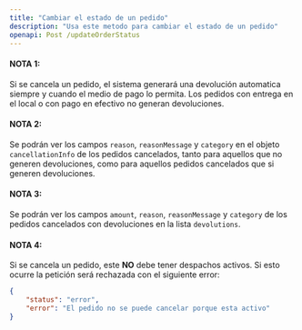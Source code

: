```yaml
---
title: "Cambiar el estado de un pedido"
description: "Usa este metodo para cambiar el estado de un pedido"
openapi: Post /updateOrderStatus
---
```



#### NOTA 1: 
Si se cancela un pedido, el sistema generará una devolución automatica siempre y cuando el medio de pago lo permita. Los pedidos con entrega en el local o con pago en efectivo no generan devoluciones.

#### NOTA 2: 
Se podrán ver los campos `reason`, `reasonMessage` y `category` en el objeto `cancellationInfo` de los pedidos cancelados, tanto para aquellos que no generen devoluciones, como para aquellos pedidos cancelados que si generen devoluciones.

#### NOTA 3: 
Se podrán ver los campos `amount`, `reason`, `reasonMessage` y `category` de los pedidos cancelados con devoluciones en la lista `devolutions`.

#### NOTA 4: 
Si se cancela un pedido, este **NO** debe tener despachos activos. Si esto ocurre la petición será rechazada con el siguiente error:

```json
{
    "status": "error",
    "error": "El pedido no se puede cancelar porque esta activo"
}
```


